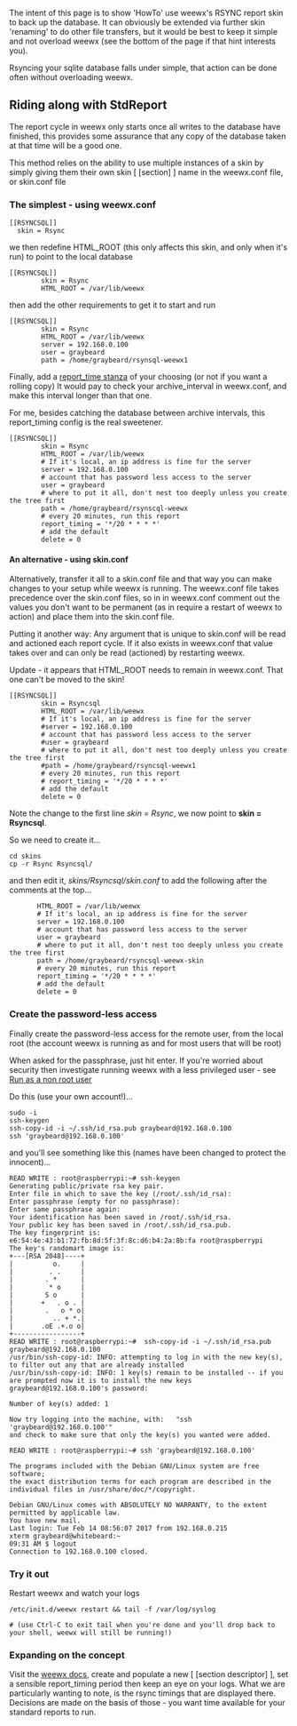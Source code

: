 The intent of this page is to show 'HowTo' use weewx's RSYNC report skin to back up the database. It can obviously be extended via further skin 'renaming' to do other file transfers, but it would be best to keep it simple and not overload weewx (see the bottom of the page if that hint interests you).

Rsyncing your sqlite database falls under simple, that action can be done often without overloading weewx.

==Riding along with StdReport==

The report cycle in weewx only starts once all writes to the database have finished, this provides some assurance that any copy of the database taken at that time will be a good one.

This method relies on the ability to use multiple instances of a skin by simply giving them their own skin [ [section] ] name in the weewx.conf file, or skin.conf file

===The simplest - using weewx.conf===
<pre>
[[RSYNCSQL]]
  skin = Rsync
</pre>
we then redefine HTML_ROOT (this only affects this skin, and only when it's run) to point to the local database
<pre>
[[RSYNCSQL]]
        skin = Rsync
        HTML_ROOT = /var/lib/weewx
</pre>
then add the other requirements to get it to start and run
<pre>
[[RSYNCSQL]]
        skin = Rsync
        HTML_ROOT = /var/lib/weewx
        server = 192.168.0.100
        user = graybeard
        path = /home/graybeard/rsynsql-weewx1
</pre>
Finally, add a [http://www.weewx.com/docs/customizing.htm#customizing_gen_time report_time stanza] of your choosing (or not if you want a rolling copy)
It would pay to check your archive_interval in weewx.conf, and make this interval longer than that one.

For me, besides catching the database between archive intervals, this report_timing config is the real sweetener.

<pre>
[[RSYNCSQL]]
        skin = Rsync
        HTML_ROOT = /var/lib/weewx
        # If it's local, an ip address is fine for the server
        server = 192.168.0.100
        # account that has password less access to the server
        user = graybeard
        # where to put it all, don't nest too deeply unless you create the tree first
        path = /home/graybeard/rsynscql-weewx
        # every 20 minutes, run this report
        report_timing = '*/20 * * * *'
        # add the default
        delete = 0
</pre>

====An alternative - using skin.conf====
Alternatively, transfer it all to a skin.conf file and that way you can make changes to your setup while weewx is running. 
The weewx.conf file takes precedence over the skin.conf files, so in in weewx.conf comment out the values you don't want to be permanent (as in require a restart of weewx to action) and place them into the skin.conf file.

Putting it another way: Any argument that is unique to skin.conf will be read and actioned each report cycle. If it also exists in weewx.conf that value takes over and can only be read (actioned) by restarting weewx.

Update - it appears that HTML_ROOT needs to remain in weewx.conf. That one can't be moved to the skin!
<pre>
[[RSYNCSQL]]
        skin = Rsyncsql
        HTML_ROOT = /var/lib/weewx
        # If it's local, an ip address is fine for the server
        #server = 192.168.0.100
        # account that has password less access to the server
        #user = graybeard
        # where to put it all, don't nest too deeply unless you create the tree first
        #path = /home/graybeard/rsyncsql-weewx1
        # every 20 minutes, run this report
        # report_timing = '*/20 * * * *'
        # add the default
        delete = 0
</pre>
Note the change to the first line ''skin = Rsync'', we now point to '''skin = Rsyncsql'''.

So we need to create it...
<pre>
cd skins
cp -r Rsync Rsyncsql/
</pre>
and then edit it, ''skins/Rsyncsql/skin.conf''  to add the following after the comments at the top...

        HTML_ROOT = /var/lib/weewx
        # If it's local, an ip address is fine for the server
        server = 192.168.0.100
        # account that has password less access to the server
        user = graybeard
        # where to put it all, don't nest too deeply unless you create the tree first
        path = /home/graybeard/rsyncsql-weewx-skin
        # every 20 minutes, run this report
        report_timing = '*/20 * * * *'
        # add the default
        delete = 0
</pre>
===Create the password-less access===
Finally create the password-less access for the remote user, from the local root (the account weewx is running as and for most users that will be root)

When asked for the passphrase, just hit enter. If you're worried about security then investigate running weewx with a less privileged user - see [[Run as a non root user]]

Do this (use your own account!)...
<pre>
sudo -i
ssh-keygen
ssh-copy-id -i ~/.ssh/id_rsa.pub graybeard@192.168.0.100
ssh 'graybeard@192.168.0.100'
</pre>

and you'll see something like this (names have been changed to protect the innocent)...

<pre>
READ WRITE : root@raspberrypi:~# ssh-keygen 
Generating public/private rsa key pair.
Enter file in which to save the key (/root/.ssh/id_rsa): 
Enter passphrase (empty for no passphrase): 
Enter same passphrase again: 
Your identification has been saved in /root/.ssh/id_rsa.
Your public key has been saved in /root/.ssh/id_rsa.pub.
The key fingerprint is:
e6:54:4e:43:b1:72:fb:8d:5f:3f:8c:d6:b4:2a:8b:fa root@raspberrypi
The key's randomart image is:
+---[RSA 2048]----+
|          o.     |
|         . .     |
|        . *      |
|         * o     |
|        S o      |
|       +   . o . |
|        .   o * o|
|          .. + *.|
|       .oE .+.o o|
+-----------------+
READ WRITE : root@raspberrypi:~#  ssh-copy-id -i ~/.ssh/id_rsa.pub graybeard@192.168.0.100
/usr/bin/ssh-copy-id: INFO: attempting to log in with the new key(s), to filter out any that are already installed
/usr/bin/ssh-copy-id: INFO: 1 key(s) remain to be installed -- if you are prompted now it is to install the new keys
graybeard@192.168.0.100's password: 

Number of key(s) added: 1

Now try logging into the machine, with:   "ssh 'graybeard@192.168.0.100'"
and check to make sure that only the key(s) you wanted were added.

READ WRITE : root@raspberrypi:~# ssh 'graybeard@192.168.0.100'

The programs included with the Debian GNU/Linux system are free software;
the exact distribution terms for each program are described in the
individual files in /usr/share/doc/*/copyright.

Debian GNU/Linux comes with ABSOLUTELY NO WARRANTY, to the extent
permitted by applicable law.
You have new mail.
Last login: Tue Feb 14 08:56:07 2017 from 192.168.0.215
xterm graybeard@whitebeard:~
09:31 AM $ logout
Connection to 192.168.0.100 closed.
</pre>

===Try it out===
Restart weewx and watch your logs
<pre>
/etc/init.d/weewx restart && tail -f /var/log/syslog

# (use Ctrl-C to exit tail when you're done and you'll drop back to your shell, weewx will still be running!)
</pre>
===Expanding on the concept===
Visit the [http://www.weewx.com/docs/usersguide.htm#backup weewx docs], create and populate a new [ [section descriptor] ], set a sensible report_timing period then keep an eye on your logs. What we are particularly wanting to note, is the rsync timings that are displayed there. Decisions are made on the basis of those - you want time available for your standard reports to run.
